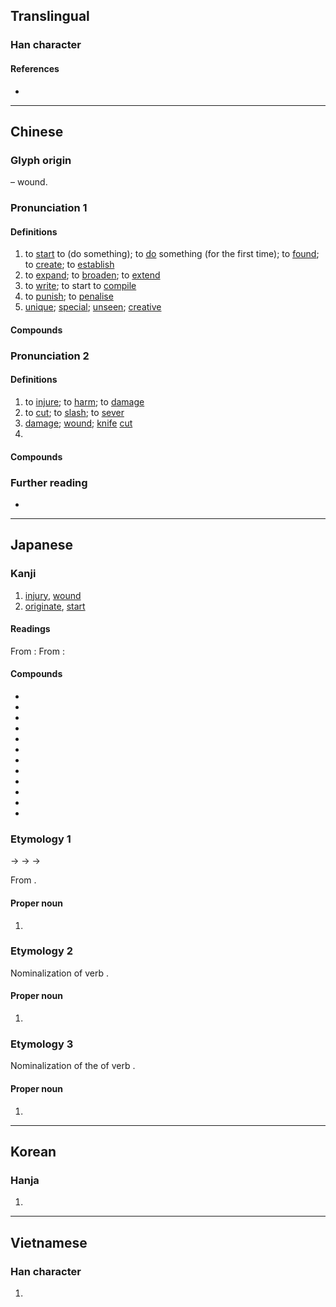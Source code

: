{{also|创|剙}}
{{character info/new}}
==Translingual==

===Han character===
{{Han char|rn=18|rad=刀|as=10|sn=12|four=82600|canj=ORLN|ids=⿰倉刂}}

====References====
* {{Han ref|kx=0143.020|dkj=02127|dj=0323.110|hdz=10350.150|uh=5275|ud=21109|bh=B3D0|bd=46032}}

----

==Chinese==
{{zh-forms|s=创|alt=刅,剏,剙,瘡,𠛂,𠛲,𠝀,𠞴,𠟐,𨱠,𠛝}}

===Glyph origin===
{{Han etyl}}
{{Han compound|倉|刀|alt2=刂|ls=psc|c1=p|c2=s|t2=knife}} – wound.

===Pronunciation 1===
{{zh-pron
|m=chuàng
|c=cong3
|h=pfs=chhóng;gd=cong3
|md=cháung
|mn=chhòng
|mn-t=cang3
|w=2tshaan
|mc=2
|oc=2,2
|cat=v,a
}}

====Definitions====
{{zh-hanzi}}

# to [[start]] to (do something); to [[do]] something (for the first time); to [[found]]; to [[create]]; to [[establish]]
# to [[expand]]; to [[broaden]]; to [[extend]]
# to [[write]]; to start to [[compile]]
# to [[punish]]; to [[penalise]]
# [[unique]]; [[special]]; [[unseen]]; [[creative]]

====Compounds====
{{zh-der|fold=1|創造|初創|別創新格|創下|創世|創世紀|創作|創刊|創制|創制權|創匯|創始|創建|創意|創意指導|創意曲|創意造言|創收|創新|創校|創業|創業垂統|創業守成|創業維艱|創業興家|創獲|創稿|創立|創紀錄|創舉|創見|創設|創議|創辦|創辦人|創造力|始創|新創|獨創|獨創一格|締創|自創|自創新意|草創|開創|首創|神創論|創出}}

===Pronunciation 2===
{{zh-pron
|m=chuāng
|c=cong1
|h=pfs=chhóng
|md=chŏng
|mn=chhong/chhòng/chhng
|mn_note=chhong/chhòng - literary; chhng - vernacular
|mn-t=cang3
|w=1tshaan
|mc=1
|oc=1,1
|cat=v,n
}}

====Definitions====
{{zh-hanzi}}

# to [[injure]]; to [[harm]]; to [[damage]]
# to [[cut]]; to [[slash]]; to [[sever]]
# [[damage]]; [[wound]]; [[knife]] [[cut]]
# {{zh-alt-form|瘡|[[sore]]}}

====Compounds====
{{zh-der|fold=1|創傷|創口|創夷|創痕|創痛|刀創藥|創面|受創|百孔千創|裹創|重創|金創|創鉅痛深}}

===Further reading===
* {{thcwd|8183}}

{{zh-cat|Elementary}}

----

==Japanese==

===Kanji===
{{ja-kanji|grade=6|rs=刀10}}

# [[injury]], [[wound]]
# [[originate]], [[start]]

====Readings====
From {{w|Middle Chinese}} {{ltc-l|創|id=1|[[injury]], [[wound]]}}:
{{ja-readings
|goon=しょう<しやう
|kanon=そう<さう
|kun=きず-, きずつ-ける
}}
From {{w|Middle Chinese}} {{ltc-l|創|id=2|[[originate]], [[start]]}}:
{{ja-readings
|goon=しょう<しやう
|kanon=そう<さう
|kun=つく-る, はじ-める
|nanori=はじむ
}}

====Compounds====
{{der-top|Compounds}}
* {{ja-r|創作|そうさく|[[create]]}}
* {{ja-r|創始|そうし|[[initiating]]}}
* {{ja-r|創唱|そうしょう}}
* {{ja-r|創造|そうぞう|[[creation]]}}
* {{ja-r|創世|そうせい|[[creation]] of the [[world]]}}
* {{ja-r|創薬|そうやく|[[drug]] [[creation]]}}
* {{ja-r|開創|かいそう|[[initial]] [[opening]]}}
* {{ja-r|挫創|ざそう|[[bruise]]}}
* {{ja-r|射創|しゃそう|[[gunshot]] [[wound]]}}
* {{ja-r|刃創|じんそう}}
* {{ja-r|打%撲%創|だ%ぼく%そう}}
* {{ja-r|刀創|とうそう|[[sword]] [[wound]]}}
{{der-bottom}}

===Etymology 1===
{{ja-kanjitab|そう|yomi=kanon}}
{{IPAchar|/t͡ʃau/}} → {{IPAchar|/sau/}} → {{IPAchar|/sɔː/}} → {{IPAchar|/soː/}}

From {{der|ja|ltc|sort=さう|-}} {{ltc-l|創}}.

====Proper noun====
{{ja-pos|proper|そう|hhira=さう}}

# {{given name|female|lang=ja|A=a|nodot=1|sort=そう}}

===Etymology 2===
{{ja-kanjitab|つくる|yomi=i}}

Nominalization of verb {{m|ja|創る|tr=tsukuru||to [[create]] ([[new]] [[thing]]s)}}.

====Proper noun====
{{ja-pos|proper|つくる}}

# {{given name|female|lang=ja|A=a|nodot=1}}

===Etymology 3===
{{ja-kanjitab|はじめ|yomi=i}}

Nominalization of the {{m|ja|連用形|tr=ren'yōkei||stem or continuative form}} of verb {{m|ja|始める|tr=hajimeru||to [[begin]], [[start]]}}.

====Proper noun====
{{ja-pos|proper|はじめ}}

# {{given name|female|lang=ja|A=a|nodot=1}}

----

==Korean==

===Hanja===
{{ko-hanja|hangeul=[[창]]|rv=chang|mr=ch'ang}}

# {{defn|lang=ko|sort=刀10}}

----

==Vietnamese==

===Han character===
{{vi-hantu|[[sáng]], [[sang]]|rs=刀10}}

# {{defn|lang=vi|sort=刀10}}
